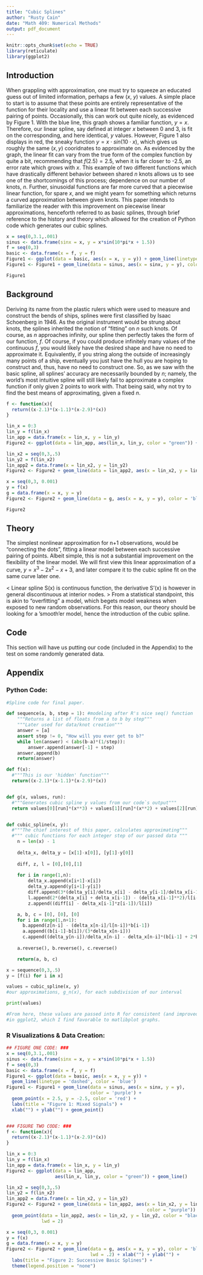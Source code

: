 ```yaml
---
title: "Cubic Splines"
author: "Rusty Cain"
date: "Math 409: Numerical Methods"
output: pdf_document
---
```


```r
knitr::opts_chunk$set(echo = TRUE)
library(reticulate)
library(ggplot2)
```
## Introduction
  When grappling with approximation, one must try to squeeze an educated guess out of limited information, perhaps a few ($x$, $y$) values. A simple place to start is to assume that these points are entirely representative of the function for their locality and use a linear fit between each successive pairing of points. Occasionally, this can work out quite nicely, as evidenced by Figure 1. With the blue line, this graph shows a familiar function, $y = x$. Therefore, our linear spline, say defined at integer $x$ between 0 and 3, is fit on the corresponding, and here identical, $y$ values. However, Figure 1 also displays in red, the sneaky function $y = x\cdot sin(10 \cdot x)$, which gives us roughly the same $(x,y)$ cooridnates to approximate on. As evidenced by the graph, the linear fit can vary from the true form of the complex function by quite a bit, recommending that $f(2.5) = 2.5$, when it is far closer to -2.5, an error rate which grows with $x$. This example of two different functions which have drastically different behavior between shared $n$ knots allows us to see one of the shortcomings of this process; dependence on our number of knots, $n$. Further, sinusoidal functions are far more curved that a piecewise linear function, for spare $x$, and we might yearn for something which returns a curved approximation between given knots. This paper intends to familiarize the reader with this improvement on piecewise linear approximations, henceforth referred to as basic splines, through brief reference to the history and theory which allowed for the creation of Python code which generates our cubic splines.

```R
x = seq(0,3.1,.001)
sinus <- data.frame(sinx = x, y = x*sin(10*pi*x + 1.5))
f = seq(0,3)
basic <- data.frame(x = f, y = f)
Figure1 <- ggplot(data = basic, aes(x = x, y = y)) + geom_line(linetype = 'dashed', color = 'blue') 
Figure1 <- Figure1 + geom_line(data = sinus, aes(x = sinx, y = y), color = 'purple') + geom_point(x = 2.5, y = -2.5, color = 'red') + labs(title = "Figure 1: Mixed Signals") + xlab("") + ylab("") + geom_point()
```
```R
Figure1
```

## Background

Deriving its name from the plastic rulers which were used to measure and construct the bends of ships, splines were first classified by Isaac Schoenberg in 1946. As the original instrument would be strung about knots, the splines inherited the notion of "fitting" on $n$ such knots. Of course, as $n$ approaches infinity, our spline then perfectly takes the form of our function, $f$. Of course, if you could produce infinitely many values of the continuous $f$, you would likely have the desired shape and have no need to approximate it. Equivalently, if you string along the outside of increasingly many points of a ship, eventually you just have the hull you are hoping to construct and, thus, have no need to construct one. So, as we saw with the basic spline, all splines' accuracy are necessarily bounded by $n$; namely, the world's most intuitive spline will still likely fail to approximate a complex function if only given 2 points to work with. That being said, why not try to find the best means of approximating, given a fixed $n$. 

```R
f <- function(x){
  return((x-2.1)*(x-1.1)*(x-2.9)*(x))
}

lin_x = 0:3
lin_y = f(lin_x)
lin_app = data.frame(x = lin_x, y = lin_y)
Figure2 <- ggplot(data = lin_app, aes(lin_x, lin_y, color = "green")) + geom_line() 

lin_x2 = seq(0,3,.5)
lin_y2 = f(lin_x2)
lin_app2 = data.frame(x = lin_x2, y = lin_y2)
Figure2 <- Figure2 + geom_line(data = lin_app2, aes(x = lin_x2, y = lin_y2, color = "purple")) + geom_point(data = lin_app2, aes(x = lin_x2, y = lin_y2, color = "black"), lwd = 2)

x = seq(0,3, 0.001)
y = f(x)
g = data.frame(x = x, y = y)
Figure2 <- Figure2 + geom_line(data = g, aes(x = x, y = y), color = 'black', lwd = .2) + xlab("") + ylab("") + labs(title = "Figure 2: Successive Basic Splines") + theme(legend.position = "none")
```
```R
Figure2
```

## Theory

The simplest nonlinear approximation for n+1 observations, would be "connecting the dots", fitting a linear model between each successive pairing of points. Albeit simple, this is not a substantial improvement on the flexibility of the linear model. We will first view this linear approximation of a curve, $y = x^{3} - 2x^{2} - x + 3$, and later compare it to the cubic spline fit on the same curve later one.


< Linear spline S(x) is continuous function, the derivative S'(x) is however in general discontinuous at interior nodes. > From a statistical standpoint, this is akin to "overfitting" a model, which begets model weakness when exposed to new random observations. For this reason, our theory should be looking for a 'smooth'er model, hence the introduction of the cubic spline.

## Code

This section will have us putting our code (included in the Appendix) to the test on some randomly generated data. 

\newpage 
## Appendix 


### Python Code:

```python
#Spline code for final paper. 

def sequence(a, b, step = 1): #modeling after R's nice seq() function
	"""Returns a list of floats from a to b by step"""
	"""Later used for data/knot creation"""
	answer = [a]
	assert step != 0, "How will you ever get to b?"
	while len(answer) < (abs(b-a)*(1/step)):
		answer.append(answer[-1] + step)
	answer.append(b)
	return(answer)

def f(x): 
  #"""This is our 'hidden' function"""
  return((x-2.1)*(x-1.1)*(x-2.9)*(x))


def g(x, values, run): 
  #"""Generates cubic spline y values from our code`s output"""
  return values[0][run]*(x**3) + values[1][run]*(x**2) + values[2][run]*x


def cubic_spline(x, y):
  #"""The chief interest of this paper, calculates approximating"""
  #""" cubic functions for each integer step of our passed data """
	n = len(x) - 1
	
	delta_x, delta_y = [x[1]-x[0]], [y[1]-y[0]]
	
	diff, z, l = [0],[0],[1]
	
	for i in range(1,n):
		delta_x.append(x[i+1]-x[i])
		delta_y.append(y[i+1]-y[i])
		diff.append(3*(delta_y[i]/delta_x[i] - delta_y[i-1]/delta_x[i-1]))
		l.append(2*(delta_x[i] + delta_x[i-1]) - (delta_x[i-1]**2)/l[i-1])
		z.append((diff[i] - delta_x[i-1]*z[i-1])/l[i])

	a, b, c = [0], [0], [0] 
	for i in range(1,n+1): 
	  b.append(z[n-i] - (delta_x[n-i]/l[n-i])*b[i-1])
	  a.append((b[i-1]-b[i])/(3*delta_x[n-i]))
	  c.append((delta_y[n-i])/delta_x[n-i] - delta_x[n-i]*(b[i-1] + 2*b[i])/3)
	  
	a.reverse(), b.reverse(), c.reverse()

	return(a, b, c)

x = sequence(0,3,.5)
y = [f(i) for i in x]

values = cubic_spline(x, y) 
#our approximations, g_n(x), for each subdivision of our interval

print(values)

#From here, these values are passed into R for consistent (and improved) visualizations 
#in ggplot2, which I find favorable to matlibplot graphs.
```

### R Visualizations & Data Creation:

```R
## FIGURE ONE CODE: ###
x = seq(0,3.1,.001)
sinus <- data.frame(sinx = x, y = x*sin(10*pi*x + 1.5))
f = seq(0,3)
basic <- data.frame(x = f, y = f)
Figure1 <- ggplot(data = basic, aes(x = x, y = y)) + 
  geom_line(linetype = 'dashed', color = 'blue') 
Figure1 <- Figure1 + geom_line(data = sinus, aes(x = sinx, y = y), 
                               color = 'purple') + 
  geom_point(x = 2.5, y = -2.5, color = 'red') + 
  labs(title = "Figure 1: Mixed Signals") + 
  xlab("") + ylab("") + geom_point()


### FIGURE TWO CODE: ###
f <- function(x){
  return((x-2.1)*(x-1.1)*(x-2.9)*(x))
}

lin_x = 0:3
lin_y = f(lin_x)
lin_app = data.frame(x = lin_x, y = lin_y)
Figure2 <- ggplot(data = lin_app, 
                  aes(lin_x, lin_y, color = "green")) + geom_line() 

lin_x2 = seq(0,3,.5)
lin_y2 = f(lin_x2)
lin_app2 = data.frame(x = lin_x2, y = lin_y2)
Figure2 <- Figure2 + geom_line(data = lin_app2, aes(x = lin_x2, y = lin_y2, 
                                                    color = "purple")) + 
  geom_point(data = lin_app2, aes(x = lin_x2, y = lin_y2, color = "black"), 
             lwd = 2)

x = seq(0,3, 0.001)
y = f(x)
g = data.frame(x = x, y = y)
Figure2 <- Figure2 + geom_line(data = g, aes(x = x, y = y), color = 'black', 
                               lwd = .2) + xlab("") + ylab("") + 
  labs(title = "Figure 2: Successive Basic Splines") + 
  theme(legend.position = "none")

```